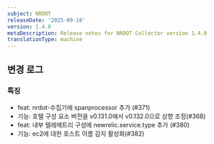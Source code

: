 ```yaml
---
subject: NRDOT
releaseDate: '2025-09-18'
version: 1.4.0
metaDescription: Release notes for NRDOT Collector version 1.4.0
translationType: machine
---
```


## 변경 로그

### 특징

* feat: nrdot-수집기에 spanprocessor 추가 (#371)
* 기능: 호텔 구성 요소 버전을 v0.131.0에서 v0.132.0으로 상향 조정(#368)
* feat: 내부 텔레메트리 구성에 newrelic.service.type 추가 (#380)
* 기능: ec2에 대한 호스트 이름 감지 활성화(#382)